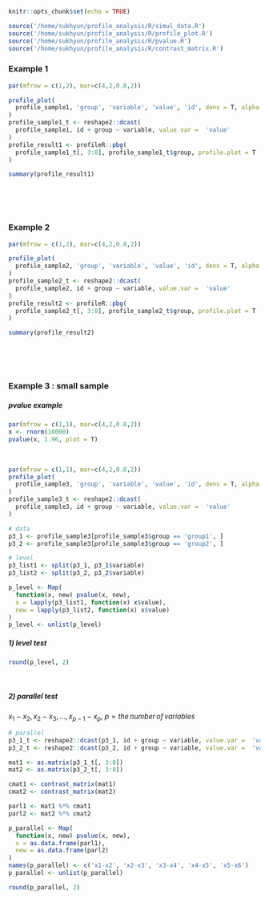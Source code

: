 ```r
knitr::opts_chunk$set(echo = TRUE)
```
```r
source('/home/sukhyun/profile_analysis/R/simul_data.R')
source('/home/sukhyun/profile_analysis/R/profile_plot.R')
source('/home/sukhyun/profile_analysis/R/pvalue.R')
source('/home/sukhyun/profile_analysis/R/contrast_matrix.R')
```

### Example 1
```r
par(mfrow = c(1,2), mar=c(4,2,0.8,2))

profile_plot(
  profile_sample1, 'group', 'variable', 'value', 'id', dens = T, alpha = 0.3
)
profile_sample1_t <- reshape2::dcast(
  profile_sample1, id + group ~ variable, value.var =  'value'
)
profile_result1 <- profileR::pbg(
  profile_sample1_t[, 3:8], profile_sample1_t$group, profile.plot = T
)
```
```r
summary(profile_result1)
```
<br>  
<br>  

### Example 2
```r
par(mfrow = c(1,2), mar=c(4,2,0.8,2))

profile_plot(
  profile_sample2, 'group', 'variable', 'value', 'id', dens = T, alpha = 0.3
)
profile_sample2_t <- reshape2::dcast(
  profile_sample2, id + group ~ variable, value.var =  'value'
)
profile_result2 <- profileR::pbg(
  profile_sample2_t[, 3:8], profile_sample2_t$group, profile.plot = T
)
```
```r
summary(profile_result2)
```
<br>  
<br>  

### Example 3 : small sample
##### pvalue example
```r
par(mfrow = c(1,1), mar=c(4,2,0.8,2))
x <- rnorm(10000)
pvalue(x, 1.96, plot = T)
```
<br>  

```r
par(mfrow = c(1,1), mar=c(4,2,0.8,2))
profile_plot(
  profile_sample3, 'group', 'variable', 'value', 'id', dens = T, alpha = 0.3
)
profile_sample3_t <- reshape2::dcast(
  profile_sample3, id + group ~ variable, value.var =  'value'
)

# data
p3_1 <- profile_sample3[profile_sample3$group == 'group1', ]
p3_2 <- profile_sample3[profile_sample3$group == 'group2', ]
```
```r
# level
p3_list1 <- split(p3_1, p3_1$variable)
p3_list2 <- split(p3_2, p3_2$variable)

p_level <- Map(
  function(x, new) pvalue(x, new),
  x = lapply(p3_list1, function(x) x$value),
  new = lapply(p3_list2, function(x) x$value)
)
p_level <- unlist(p_level)
```
##### 1) level test
```r
round(p_level, 2)
```
<br>  

##### 2) parallel test
$x_1 - x_2, x_2 - x_3, ..., x_{p-1} - x_p,\;p = the\,number\,of\,variables$
```r
# parallel
p3_1_t <- reshape2::dcast(p3_1, id + group ~ variable, value.var =  'value')
p3_2_t <- reshape2::dcast(p3_2, id + group ~ variable, value.var =  'value')

mat1 <- as.matrix(p3_1_t[, 3:8])
mat2 <- as.matrix(p3_2_t[, 3:8])

cmat1 <- contrast_matrix(mat1)
cmat2 <- contrast_matrix(mat2)

parl1 <- mat1 %*% cmat1
parl2 <- mat2 %*% cmat2

p_parallel <- Map(
  function(x, new) pvalue(x, new),
  x = as.data.frame(parl1),
  new = as.data.frame(parl2)
)
names(p_parallel) <- c('x1-x2', 'x2-x3', 'x3-x4', 'x4-x5', 'x5-x6')
p_parallel <- unlist(p_parallel)
```
```r
round(p_parallel, 2)
```